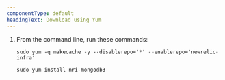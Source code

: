 ```yaml
---
componentType: default
headingText: Download using Yum
---
```


1. From the command line, run these commands:

    ```shell
    sudo yum -q makecache -y --disablerepo='*' --enablerepo='newrelic-infra'
    ```

    ```shell
    sudo yum install nri-mongodb3
    ```